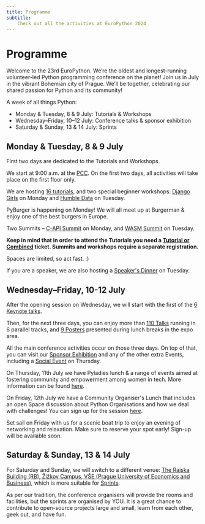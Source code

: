 ```yaml
---
title: Programme
subtitle:
    Check out all the activities at EuroPython 2024
---
```


# Programme


Welcome to the 23rd EuroPython. We’re the oldest and longest-running volunteer-led Python programming conference on the planet! Join us in July in the vibrant Bohemian city of Prague. We’ll be together, celebrating our shared passion for Python and its community!

A week of all things Python:

* Monday & Tuesday, 8 & 9 July: Tutorials & Workshops
* Wednesday–Friday, 10–12 July: Conference talks & sponsor exhibition
* Saturday & Sunday, 13 & 14 July: Sprints


## Monday & Tuesday, 8 & 9 July

First two days are dedicated to the Tutorials and Workshops.

We start at 9:00 a.m. at the [PCC](/where#prague-congress-centre---conference-venue). On the first two days, all activities will take place on the first floor only.

We are hosting [16 tutorials](/tutorials), and two special beginner workshops: [Django Girls](https://djangogirls.org/en/prague/) on Monday and [Humble Data](https://humbledata.org/) on Tuesday.

PyBurger is happening on Monday! We will all meet up at Burgerman & enjoy one of the best burgers in Europe.

Two Summits – [C-API Summit](/session/c-api-summit) on Monday, and [WASM Summit](/session/webassembly-summit) on Tuesday.

**Keep in mind that in order to attend the Tutorials you need a [Tutorial or Combined](/tickets/#ticket-types) ticket. Summits and workshops require a separate registration.**

Spaces are limited, so act fast. :)

If you are a speaker, we are also hosting a [Speaker's Dinner](/speakers-dinner) on Tuesday.

## Wednesday–Friday, 10-12 July

After the opening session on Wednesday, we will start with the first of the [6 Keynote talks](/keynoters).

Then, for the next three days, you can enjoy more than [110 Talks](/talks) running in 6 parallel tracks, and [9 Posters](/posters) presented during lunch breaks in the expo area.

All the main conference activities occur on those three days. On top of that, you can visit our [Sponsor Exhibition](/sponsor) and any of the other extra Events, including a [Social Event](/social-event) on Thursday.

On Thursday, 11th July we have Pyladies lunch & a range of events aimed at fostering community and empowerment among women in tech. More information can be found [here](/pyladies-events).

On Friday, 12th July we have a Community Organiser's Lunch that includes an open Space discussion about Python Organisations and how we deal with challenges! You can sign up for the session [here](https://forms.gle/xFDN6ZLkLoF8s3RXA).

Set sail on Friday with us for a scenic boat trip to enjoy an evening of networking and relaxation. Make sure to reserve your spot early! Sign-up will be available soon.


## Saturday & Sunday, 13 & 14 July

For Saturday and Sunday, we will switch to a different venue: [The Rajska Building (RB), Žižkov Campus, VŠE (Prague University of Economics and Business)](sprints#location-of-the-sprints-venue), which is more suitable for [Sprints](/sprints).

As per our tradition, the conference organisers will provide the rooms and
facilities, but the sprints are organised by YOU. It is a great chance to
contribute to open-source projects large and small, learn from each other, geek
out, and have fun.
